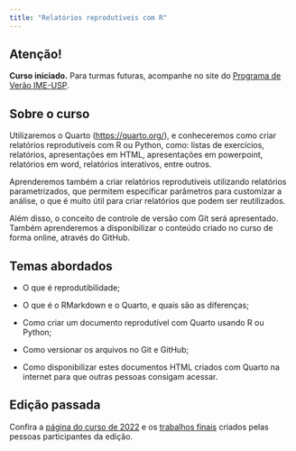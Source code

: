 ```yaml
---
title: "Relatórios reprodutíveis com R"
---
```


::: callout-warning
## Atenção!

**Curso iniciado.** Para turmas futuras, acompanhe no site do [Programa de Verão IME-USP](https://www.ime.usp.br/verao/index.php/turmas/apresentacao.php).
:::

## Sobre o curso

Utilizaremos o Quarto (<https://quarto.org/>), e conheceremos como criar relatórios reprodutíveis com R ou Python, como: listas de exercícios, relatórios, apresentações em HTML, apresentações em powerpoint, relatórios em word, relatórios interativos, entre outros.

Aprenderemos também a criar relatórios reprodutíveis utilizando relatórios parametrizados, que permitem especificar parâmetros para customizar a análise, o que é muito útil para criar relatórios que podem ser reutilizados.

Além disso, o conceito de controle de versão com Git será apresentado. Também aprenderemos a disponibilizar o conteúdo criado no curso de forma online, através do GitHub.

## Temas abordados

-   O que é reprodutibilidade;

-   O que é o RMarkdown e o Quarto, e quais são as diferenças;

-   Como criar um documento reprodutível com Quarto usando R ou Python;

-   Como versionar os arquivos no Git e GitHub;

-   Como disponibilizar estes documentos HTML criados com Quarto na internet para que outras pessoas consigam acessar.

## Edição passada

Confira a [página do curso de 2022](https://beatrizmilz.github.io/2022-curso-de-verao-ime-usp-relatorios/programacao-do-curso.html) e os [trabalhos finais](https://beatrizmilz.github.io/2022-curso-de-verao-ime-usp-relatorios/trabalho_final.html) criados pelas pessoas participantes da edição.
